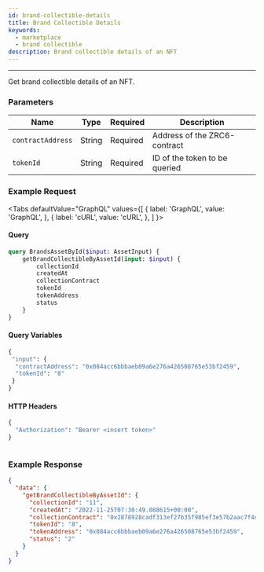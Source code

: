 ```yaml
---
id: brand-collectible-details
title: Brand Collectible Details
keywords:
  - marketplace
  - brand collectible
description: Brand collectible details of an NFT
---
```



---

Get brand collectible details of an NFT.



### Parameters
| Name              | Type    | Required |Description
| ----------------- | ------- | -------- | ----------------------------------
| `contractAddress` | String  | Required | Address of the ZRC6-contract    
| `tokenId`         | String  | Required | ID of the token to be queried    


### Example Request


<Tabs
  defaultValue="GraphQL"
  values={[
    { label: 'GraphQL', value: 'GraphQL', },
    { label: 'cURL', value: 'cURL', },
  ]
}>

<TabItem value="GraphQL">

#### Query


```graphql
query BrandsAssetById($input: AssetInput) {
	getBrandCollectibleByAssetId(input: $input) {
		collectionId
		createdAt
		collectionContract
		tokenId
		tokenAddress
		status
	}
}
```

#### Query Variables

```graphql
{
 "input": {
  "contractAddress": "0x084acc6bbbaeb09a6e276a426508765e53bf2459",
  "tokenId": "8"
 }
}
```

#### HTTP Headers

```graphql
{
  "Authorization": "Bearer <insert token>" 
}
```

</TabItem>


<TabItem value="cURL">

```curl
```

</TabItem>
</Tabs>

### Example Response

```json
{
  "data": {
    "getBrandCollectibleByAssetId": {
      "collectionId": "11",
      "createdAt": "2022-11-25T07:30:49.088615+00:00",
      "collectionContract": "0x2878928cadf313ef27b35f985ef3e57b2aac7f4d",
      "tokenId": "8",
      "tokenAddress": "0x084acc6bbbaeb09a6e276a426508765e53bf2459",
      "status": "2"
    }
  }
}
```

